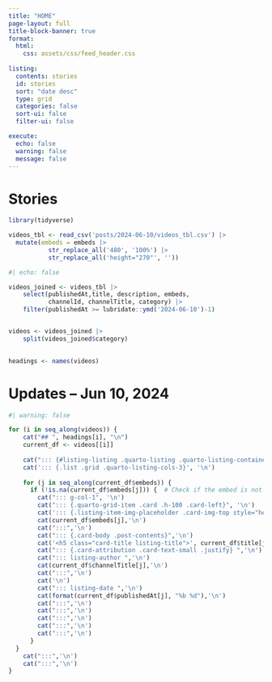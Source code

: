 ```yaml
---
title: "HOME"
page-layout: full
title-block-banner: true
format:
  html:
    css: assets/css/feed_header.css
    
listing:
  contents: stories
  id: stories
  sort: "date desc"
  type: grid
  categories: false
  sort-ui: false
  filter-ui: false

execute:
  echo: false
  warning: false
  message: false
---
```

# [Stories]{.updates}
::: {#stories}
:::

```r

library(tidyverse)

videos_tbl <- read_csv('posts/2024-06-10/videos_tbl.csv') |> 
  mutate(embeds = embeds |> 
           str_replace_all('480', '100%') |> 
           str_replace_all('height="270"', ''))


```

```r
#| echo: false

videos_joined <- videos_tbl |> 
    select(publishedAt,title, description, embeds, 
           channelId, channelTitle, category) |> 
    filter(publishedAt >= lubridate::ymd('2024-06-10')-1)


videos <- videos_joined |>  
    split(videos_joined$category) 
    

headings <- names(videos)
```

# [Updates – Jun 10, 2024]{.updates}

```r
#| warning: false

for (i in seq_along(videos)) {
    cat("## ", headings[i], "\n")
    current_df <- videos[[i]]
    
    cat("::: {#listing-listing .quarto-listing .quarto-listing-container-grid}", '\n')
    cat('::: {.list .grid .quarto-listing-cols-3}', '\n')
    
    for (j in seq_along(current_df$embeds)) {
      if (!is.na(current_df$embeds[j])) {  # Check if the embed is not empty
        cat("::: g-col-1", '\n')
        cat("::: {.quarto-grid-item .card .h-100 .card-left}", '\n')
        cat('::: {.listing-item-img-placeholder .card-img-top style="height: 150px;"}', '\n')
        cat(current_df$embeds[j],'\n')
        cat(":::",'\n')
        cat("::: {.card-body .post-contents}",'\n')
        cat('<h5 class="card-title listing-title">', current_df$title[j],'</h5> \n')
        cat("::: {.card-attribution .card-text-small .justify} ",'\n')
        cat("::: listing-author ",'\n')
        cat(current_df$channelTitle[j],'\n')
        cat(":::",'\n')
        cat('\n')
        cat("::: listing-date ",'\n')
        cat(format(current_df$publishedAt[j], "%b %d"),'\n')
        cat(":::",'\n')
        cat(":::",'\n')
        cat(":::",'\n')
        cat(":::",'\n')
        cat(":::",'\n')
      }
  }
    cat(":::",'\n')
    cat(":::",'\n')
}

```

